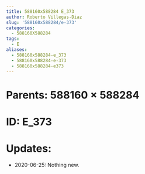 ```yaml
---
title: 588160x588284 E_373
author: Roberto Villegas-Diaz
slug: '588160x588284/e-373'
categories:
  - 588160X588284
tags:
  - E
aliases:
  - 588160x588284-e_373
  - 588160x588284-e-373
  - 588160x588284-e373
---
```


# **Parents**: 588160 $\times$ 588284
# **ID**: E_373
# **Updates**: 
 - 2020-06-25: Nothing new.
